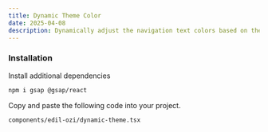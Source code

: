 ```yaml
---
title: Dynamic Theme Color
date: 2025-04-08
description: Dynamically adjust the navigation text colors based on the current background as the user scrolls.
---
```


<ComponentPreview name="dynamic-theme-demo" />

<Steps>

### Installation

Install additional dependencies

```bash
npm i gsap @gsap/react
```

Copy and paste the following code into your project.

```text
components/edil-ozi/dynamic-theme.tsx
```

<ComponentSource name="dynamic-theme" />

</Steps>
